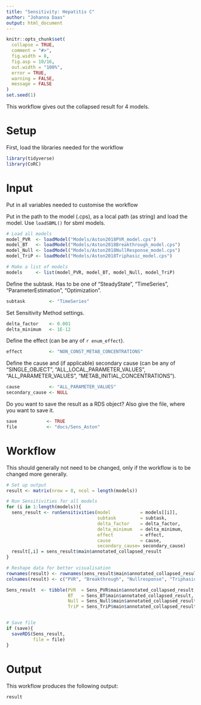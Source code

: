 ```yaml
---
title: "Sensitivity: Hepatitis C"
author: "Johanna Daas"
output: html_document
---
```


```r
knitr::opts_chunk$set(
  collapse = TRUE,
  comment = "#>",
  fig.width = 8,
  fig.asp = 10/16,
  out.width = "100%",
  error = TRUE,
  warning = FALSE,
  message = FALSE
)
set.seed(1)

```
This workflow gives out the collapsed result for 4 models.

# Setup
First, load the libraries needed for the workflow
```r
library(tidyverse)
library(CoRC)
```

# Input
Put in all variables needed to customise the workflow

Put in the path to the model (.cps), as a local path (as string) and load the model. Use `loadSBML()` for sbml models.
```r
# Load all models
model_PVR  <- loadModel("Models/Aston2018PVR_model.cps")
model_BT   <- loadModel("Models/Aston2018Breakthrough_model.cps")
model_Null <- loadModel("Models/Aston2018NullResponse_model.cps")
model_TriP <- loadModel("Models/Aston2018Triphasic_model.cps")

# Make a list of models
models     <- list(model_PVR, model_BT, model_Null, model_TriP)

```

Define the subtask. Has to be one of "SteadyState", "TimeSeries", "ParameterEstimation", "Optimization". 

```r
subtask         <- "TimeSeries"
```

Set Sensitivity Method settings.
```r
delta_factor    <- 0.001
delta_minimum   <- 1E-12
```

Define the effect (can be any of `r enum_effect`).
```r
effect          <- "NON_CONST_METAB_CONCENTRATIONS"
```

Define the cause and (if applicable) secondary cause (can be any of "SINGLE_OBJECT", "ALL_LOCAL_PARAMETER_VALUES", "ALL_PARAMETER_VALUES", "METAB_INITIAL_CONCENTRATIONS").
```r
cause           <- "ALL_PARAMETER_VALUES"
secondary_cause <- NULL
```

Do you want to save the result as a RDS object? Also give the file, where you want to save it.
```r
save           <- TRUE
file           <- "docs/Sens_Aston"
```

# Workflow
This should generally not need to be changed, only if the workflow is to be changed more generally.
```r
# Set up output
result <- matrix(nrow = 8, ncol = length(models))

# Run Sensitivities for all models
for (i in 1:length(models)){
  sens_result <- runSensitivities(model           = models[[i]], 
                                  subtask         = subtask, 
                                  delta_factor    = delta_factor,
                                  delta_minimum   = delta_minimum,
                                  effect          = effect,
                                  cause           = cause,
                                  secondary_cause= secondary_cause)
  result[,i] = sens_result$main$annotated_collapsed_result
}

# Reshape data for better visualisation
rownames(result) <- rownames(sens_result$main$annotated_collapsed_result)
colnames(result) <- c("PVR", "Breakthrough", "Nullresponse", "Triphasic")

Sens_result  <- tibble(PVR  = Sens_PVR$main$annotated_collapsed_result,
                       BT   = Sens_BT$main$annotated_collapsed_result,
                       Null = Sens_Null$main$annotated_collapsed_result,
                       TriP = Sens_TriP$main$annotated_collapsed_result)


# Save file
if (save){
  saveRDS(Sens_result, 
          file = file)
}

```

# Output
This workflow produces the following output:

```r
result
```

